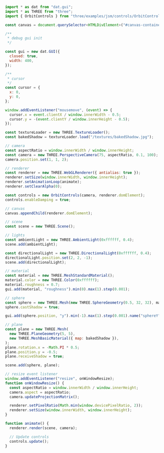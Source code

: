 
<Layout title="Shadows - Simple Shadow Texture">
  <Example19 title="Shadows" description="Simple Shadow Texture" />
  <div class="h-screen overflow-y-scroll rounded-2xl my-10 md:my-20 container max-w-7xl place-self-center">

```javascript
import * as dat from "dat.gui";
import * as THREE from "three";
import { OrbitControls } from "three/examples/jsm/controls/OrbitControls.js";

const canvas = document.querySelector<HTMLDivElement>("#canvas-container")!;

/**
 * debug gui init
 */

const gui = new dat.GUI({
  closed: true,
  width: 400,
});

/**
 * cursor
 */
const cursor = {
  x: 0,
  y: 0,
};

window.addEventListener("mousemove", (event) => {
  cursor.x = event.clientX / window.innerWidth - 0.5;
  cursor.y = -(event.clientY / window.innerHeight - 0.5);
});

const textureLoader = new THREE.TextureLoader();
const bakedShadow = textureLoader.load("/textures/bakedShadow.jpg");

// camera
const aspectRatio = window.innerWidth / window.innerHeight;
const camera = new THREE.PerspectiveCamera(75, aspectRatio, 0.1, 100);
camera.position.set(1, 1, 2);

// renderer
const renderer = new THREE.WebGLRenderer({ antialias: true });
renderer.setSize(window.innerWidth, window.innerHeight);
renderer.setAnimationLoop(animate);
renderer.setClearAlpha(0);

const controls = new OrbitControls(camera, renderer.domElement);
controls.enableDamping = true;

// canvas
canvas.appendChild(renderer.domElement);

// scene
const scene = new THREE.Scene();

// lights
const ambientLight = new THREE.AmbientLight(0xffffff, 0.4);
scene.add(ambientLight);

const directionalLight = new THREE.DirectionalLight(0xffffff, 0.4);
directionalLight.position.set(2, 2, -1);
scene.add(directionalLight);

// material
const material = new THREE.MeshStandardMaterial();
material.color = new THREE.Color(0xffffff);
material.roughness = 0.7;
gui.add(material, "roughness").min(0).max(1).step(0.001);

// sphere
const sphere = new THREE.Mesh(new THREE.SphereGeometry(0.5, 32, 32), material);
sphere.castShadow = true;

gui.add(sphere.position, "y").min(-1).max(1).step(0.001).name("sphereY");

// plane
const plane = new THREE.Mesh(
  new THREE.PlaneGeometry(5, 5),
  new THREE.MeshBasicMaterial({ map: bakedShadow }),
);
plane.rotation.x = -Math.PI * 0.5;
plane.position.y = -0.5;
plane.receiveShadow = true;

scene.add(sphere, plane);

// resize event listener
window.addEventListener("resize", onWindowResize);
function onWindowResize() {
  const aspectRatio = window.innerWidth / window.innerHeight;
  camera.aspect = aspectRatio;
  camera.updateProjectionMatrix();

  renderer.setPixelRatio(Math.min(window.devicePixelRatio, 2));
  renderer.setSize(window.innerWidth, window.innerHeight);
}

function animate() {
  renderer.render(scene, camera);

  // Update controls
  controls.update();
}
```

  </div>

</Layout>
